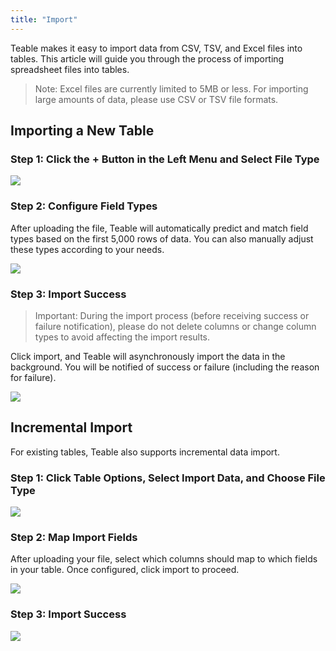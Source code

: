 ```yaml
---
title: "Import"
---
```


Teable makes it easy to import data from CSV, TSV, and Excel files into tables. This article will guide you through the process of importing spreadsheet files into tables.

> Note: Excel files are currently limited to 5MB or less. For importing large amounts of data, please use CSV or TSV file formats.

## Importing a New Table

### Step 1: Click the + Button in the Left Menu and Select File Type

![](/images/ji-ben-gong-neng/shu-ju-biao/440f3b346cdcdfaf.png)

### Step 2: Configure Field Types

After uploading the file, Teable will automatically predict and match field types based on the first 5,000 rows of data. You can also manually adjust these types according to your needs.

![](/images/ji-ben-gong-neng/shu-ju-biao/6ecf5efee4ca8c93.png)

### Step 3: Import Success

> Important: During the import process (before receiving success or failure notification), please do not delete columns or change column types to avoid affecting the import results.

Click import, and Teable will asynchronously import the data in the background. You will be notified of success or failure (including the reason for failure).

![](/images/ji-ben-gong-neng/shu-ju-biao/07d7e382b0ecbaf3.png)

## Incremental Import

For existing tables, Teable also supports incremental data import.

### Step 1: Click Table Options, Select Import Data, and Choose File Type

![](/images/ji-ben-gong-neng/shu-ju-biao/39fb770b88257a59.png)

### Step 2: Map Import Fields

After uploading your file, select which columns should map to which fields in your table. Once configured, click import to proceed.

![](/images/ji-ben-gong-neng/shu-ju-biao/227900d6ec43a16e.png)

### Step 3: Import Success

![](/images/ji-ben-gong-neng/shu-ju-biao/8c22b9e21ce63584.png)

